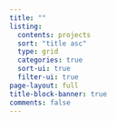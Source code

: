 ```yaml
---
title: ""
listing:
  contents: projects
  sort: "title asc"
  type: grid
  categories: true
  sort-ui: true
  filter-ui: true
page-layout: full
title-block-banner: true
comments: false
---
```

